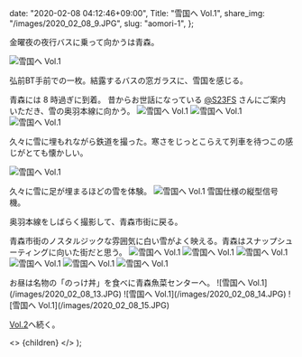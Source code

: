 
  date: "2020-02-08 04:12:46+09:00",
  Title: "雪国へ Vol.1",
  share_img: "/images/2020_02_08_9.JPG",
  slug: "aomori-1",
};

金曜夜の夜行バスに乗って向かうは青森。

![雪国へ Vol.1](/images/2020_02_08_1.JPG)

<span className="caption">
  弘前BT手前での一枚。結露するバスの窓ガラスに、雪国を感じる。
</span>

青森には 8 時過ぎに到着。
昔からお世話になっている <a href="https://twitter.com/s23fs">@S23FS</a> さんにご案内いただき、雪の奥羽本線に向かう。
![雪国へ Vol.1](/images/2020_02_08_2.JPG)
![雪国へ Vol.1](/images/2020_02_08_3.JPG)
![雪国へ Vol.1](/images/2020_02_08_4.JPG)

久々に雪に埋もれながら鉄道を撮った。寒さをじっとこらえて列車を待つこの感じがとても懐かしい。

![雪国へ Vol.1](/images/2020_02_08_5.JPG)

<span className="caption">久々に雪に足が埋まるほどの雪を体験。</span>
![雪国へ Vol.1](/images/2020_02_08_6.JPG)
<span className="caption">雪国仕様の縦型信号機。</span>

奥羽本線をしばらく撮影して、青森市街に戻る。

青森市街のノスタルジックな雰囲気に白い雪がよく映える。青森はスナップシューティングに向いた街だと思う。
![雪国へ Vol.1](/images/2020_02_08_7.JPG)
![雪国へ Vol.1](/images/2020_02_08_8.JPG)
![雪国へ Vol.1](/images/2020_02_08_9.JPG)
![雪国へ Vol.1](/images/2020_02_08_10.JPG)
![雪国へ Vol.1](/images/2020_02_08_11.JPG)
![雪国へ Vol.1](/images/2020_02_08_12.JPG)

<span className="caption">
  お昼は名物の「のっけ丼」を食べに青森魚菜センターへ。
</span>
![雪国へ Vol.1](/images/2020_02_08_13.JPG) ![雪国へ Vol.1](/images/2020_02_08_14.JPG)
![雪国へ Vol.1](/images/2020_02_08_15.JPG)

<a href="https://photos.dream-exp.net/2020/02/aomori-2/">Vol.2</a>へ続く。

  <>
    <Head>
      <title>{meta.Title} | 異郷好実</title>
    </Head>
    <PostLayout meta={meta}>{children}</PostLayout>
  </>
);
